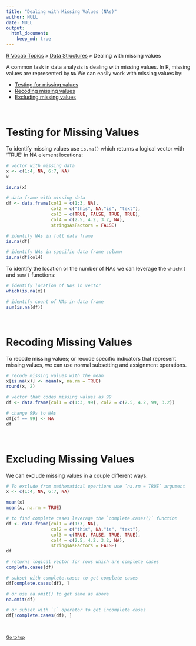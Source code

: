 ```yaml
---
title: "Dealing with Missing Values (NAs)"
author: NULL
date: NULL
output:
  html_document:
    keep_md: true
---
```


[R Vocab Topics](index) &#187; [Data Structures](data_structures) &#187; Dealing with missing values


A common task in data analysis is dealing with missing values.  In R, missing values are represented by `NA`  We can easily work with missing values by:

* <a href="#testing">Testing for missing values</a>
* <a href="#recoding">Recoding missing values</a>
* <a href="#excluding">Excluding missing values</a>

<br>

<a name="testing"></a>

# Testing for Missing Values
To identify missing values use `is.na()` which returns a logical vector with 'TRUE' in NA element locations:
```r
# vector with missing data
x <- c(1:4, NA, 6:7, NA)
x

is.na(x)

# data frame with missing data
df <- data.frame(col1 = c(1:3, NA),
                 col2 = c("this", NA,"is", "text"), 
                 col3 = c(TRUE, FALSE, TRUE, TRUE), 
                 col4 = c(2.5, 4.2, 3.2, NA),
                 stringsAsFactors = FALSE)

# identify NAs in full data frame
is.na(df)

# identify NAs in specific data frame column
is.na(df$col4)
```

To identify the location or the number of NAs we can leverage the `which()` and `sum()` functions:
```r
# identify location of NAs in vector
which(is.na(x))

# identify count of NAs in data frame
sum(is.na(df))
```

<br>

<a name="recoding"></a>

# Recoding Missing Values
To recode missing values; or recode specific indicators that represent missing values, we can use normal subsetting and assignment operations.
```r
# recode missing values with the mean
x[is.na(x)] <- mean(x, na.rm = TRUE)
round(x, 2)

# vector that codes missing values as 99
df <- data.frame(col1 = c(1:3, 99), col2 = c(2.5, 4.2, 99, 3.2))

# change 99s to NAs
df[df == 99] <- NA
df
```

<br>

<a name="excluding"></a>

# Excluding Missing Values
We can exclude missing values in a couple different ways:
```r
# To exclude from mathematical opertions use `na.rm = TRUE` argument
x <- c(1:4, NA, 6:7, NA)

mean(x)
mean(x, na.rm = TRUE)

# to find complete cases leverage the `complete.cases()` function
df <- data.frame(col1 = c(1:3, NA),
                 col2 = c("this", NA,"is", "text"), 
                 col3 = c(TRUE, FALSE, TRUE, TRUE), 
                 col4 = c(2.5, 4.2, 3.2, NA),
                 stringsAsFactors = FALSE)
df

# returns logical vector for rows which are complete cases
complete.cases(df)

# subset with complete.cases to get complete cases
df[complete.cases(df), ]

# or use na.omit() to get same as above
na.omit(df)

# or subset with `!` operator to get incomplete cases
df[!complete.cases(df), ]

```


<br>

<small><a href="#">Go to top</a></small>

